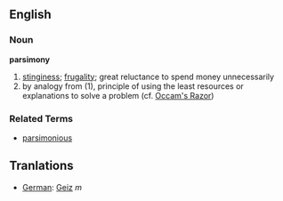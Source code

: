 ==English==
===Noun===
'''parsimony'''

# [[stinginess]]; [[frugality]]; great reluctance to spend money unnecessarily
# by analogy from (1), principle of using the least resources or explanations to solve a problem (cf. [[Occam's Razor]])

===Related Terms===
*[[parsimonious]]
==Tranlations==
*[[German]]: [[Geiz]] ''m''